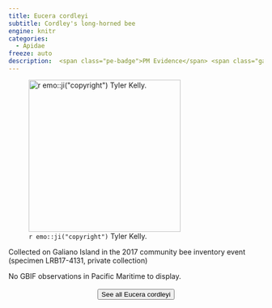 ```yaml
---
title: Eucera cordleyi
subtitle: Cordley's long-horned bee
engine: knitr
categories:
  - Apidae
freeze: auto
description:  <span class="pe-badge">PM Evidence</span> <span class="gali-badge">Galiano</span>
---
```

![`r emo::ji("copyright")` Tyler Kelly.](https://inaturalist-open-data.s3.amazonaws.com/photos/290631650/large.jpeg){height=300}

Collected on Galiano Island in the 2017 community bee inventory event (specimen LRB17-4131, private collection)

No GBIF observations in Pacific Maritime to display.
<br><br>
<center>


<a href="https://inaturalist.ca/observations?place_id=any&quality_grade=research&subview=map&taxon_id=361449"><button type="button" class="btn btn-secondary">See all Eucera cordleyi <i class="fa-solid fa-arrow-up-right-from-square"></i> </button></a>
</center>
